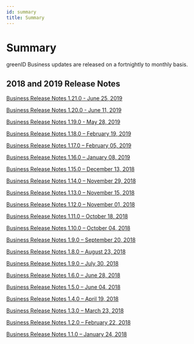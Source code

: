 ```yaml
---
id: summary
title: Summary
---
```


# Summary

greenID Business updates are released on a fortnightly to monthly basis.

## 2018 and 2019 Release Notes

[Business Release Notes 1.21.0 - June 25, 2019](https://vixverify.atlassian.net/wiki/spaces/GREEN/pages/511639638/Release+Notes+greenID+Business+v1.21)

[Business Release Notes 1.20.0 - June 11, 2019](https://vixverify.atlassian.net/wiki/spaces/GREEN/pages/503414935/Release+Notes+greenID+Business+v1.20)

[Business Release Notes 1.19.0 - May 28, 2019](https://vixverify.atlassian.net/wiki/spaces/GREEN/pages/495911319/Release+Notes+greenID+Business+v1.19)

[Business Release Notes 1.18.0 – February 19, 2019](https://vixverify.atlassian.net/wiki/spaces/GREEN/pages/467895825/Release+Notes+greenID+Business+v1.18)

[Business Release Notes 1.17.0 – February 05, 2019](https://vixverify.atlassian.net/wiki/spaces/GREEN/pages/459113327/Release+Notes+greenID+Business+v1.17)

[Business Release Notes 1.16.0 – January 08, 2019](https://vixverify.atlassian.net/wiki/spaces/GREEN/pages/454230099/Release+Notes+greenID+Business+v1.16)

[Business Release Notes 1.15.0 – December 13, 2018](https://vixverify.atlassian.net/wiki/spaces/GREEN/pages/452296705/Release+Notes+greenID+Business+v1.15)

[Business Release Notes 1.14.0 – November 29, 2018](https://vixverify.atlassian.net/wiki/download/attachments/381649671/20181129%20-%20Release%20Notes.pdf?version=1\&modificationDate=1543537966997\&cacheVersion=1\&api=v2)

[Business Release Notes 1.13.0 – November 15, 2018](https://vixverify.atlassian.net/wiki/download/attachments/381649671/20181115%20-%20Release%20Notes.pdf?version=1\&modificationDate=1542582166467\&cacheVersion=1\&api=v2)

[Business Release Notes 1.12.0 – November 01, 2018](https://vixverify.atlassian.net/wiki/download/attachments/381649671/20181101%20-%20Release%20Notes.pdf?version=1\&modificationDate=1541121223984\&cacheVersion=1\&api=v2)

[Business Release Notes 1.11.0 – October 18, 2018](https://vixverify.atlassian.net/wiki/download/attachments/381649671/20181018%20-%20Release%20Notes.pdf?version=1\&modificationDate=1540157045979\&cacheVersion=1\&api=v2)

[Business Release Notes 1.10.0 – October 04, 2018](https://vixverify.atlassian.net/wiki/download/attachments/381649671/20181004%20-%20Release%20Notes.pdf?version=1\&modificationDate=1538709529053\&cacheVersion=1\&api=v2)

[Business Release Notes 1.9.0 – September 20, 2018](https://vixverify.atlassian.net/wiki/download/attachments/381649671/20180920%20-%20Release%20Notes.pdf?version=1\&modificationDate=1538709340965\&cacheVersion=1\&api=v2)

[Business Release Notes 1.8.0 – August 23, 2018](https://vixverify.atlassian.net/wiki/download/attachments/381649671/20180823%20-%20Release%20Notes.pdf?version=1\&modificationDate=1537492593326\&cacheVersion=1\&api=v2)

[Business Release Notes 1.9.0 – July 30, 2018](https://vixverify.atlassian.net/wiki/download/attachments/381649671/20180730%20-%20Release%20Notes.pdf?version=1\&modificationDate=1537492591586\&cacheVersion=1\&api=v2)

[Business Release Notes 1.6.0 – June 28, 2018](https://vixverify.atlassian.net/wiki/download/attachments/381649671/20180628%20-%20Release%20Notes.pdf?version=1\&modificationDate=1537492589877\&cacheVersion=1\&api=v2)

[Business Release Notes 1.5.0 – June 04, 2018](https://vixverify.atlassian.net/wiki/download/attachments/381649671/20180604%20-%20Release%20Notes.pdf?version=1\&modificationDate=1537492587492\&cacheVersion=1\&api=v2)

[Business Release Notes 1.4.0 – April 19, 2018](https://vixverify.atlassian.net/wiki/download/attachments/381649671/20180419%20-%20Release%20Notes.pdf?version=1\&modificationDate=1537492586117\&cacheVersion=1\&api=v2)

[Business Release Notes 1.3.0 – March 23, 2018](https://vixverify.atlassian.net/wiki/download/attachments/381649671/20180322%20-%20Release%20Notes.pdf?version=1\&modificationDate=1537492583747\&cacheVersion=1\&api=v2)

[Business Release Notes 1.2.0 – February 22, 2018](https://vixverify.atlassian.net/wiki/download/attachments/381649671/20180222%20-%20Release%20Notes.pdf?version=1\&modificationDate=1537492582154\&cacheVersion=1\&api=v2)

[Business Release Notes 1.1.0 – January 24, 2018](https://vixverify.atlassian.net/wiki/download/attachments/381649671/20180124%20-%20Release%20Notes.pdf?version=1\&modificationDate=1537492580835\&cacheVersion=1\&api=v2)
